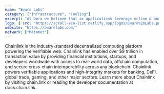 ```yaml
---
name: "Bware Labs"
category: ["Infrastructure", "Tooling"]
excerpt: "At Dora we believe that as applications leverage online & onchain infrastructure, unlocking search drives understandability — embedding interactivity at the discoverability layer catalyzes mass adoption."
logo: { src: "https://scroll-eco-list.netlify.app/logos/Bware%20Labs.png", alt: "Chainlink Logo" }
website: "https://bwarelabs.com/"
network: ["Mainnet"]
---
```


Chainlink is the industry-standard decentralized computing platform powering the verifiable web. Chainlink has enabled over $9 trillion in transaction value by providing financial institutions, startups, and developers worldwide with access to real-world data, offchain computation, and secure cross-chain interoperability across any blockchain. Chainlink powers verifiable applications and high-integrity markets for banking, DeFi, global trade, gaming, and other major sectors. Learn more about Chainlink by visiting chain.link or reading the developer documentation at docs.chain.link.
